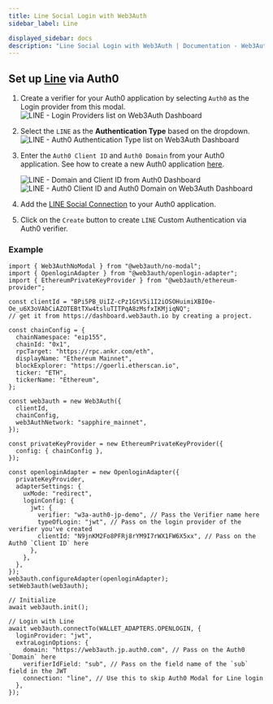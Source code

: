 ```yaml
---
title: Line Social Login with Web3Auth
sidebar_label: Line

displayed_sidebar: docs
description: "Line Social Login with Web3Auth | Documentation - Web3Auth"
---
```


## Set up [Line](https://marketplace.auth0.com/integrations/line-social-connection) via Auth0

1. Create a verifier for your Auth0 application by selecting `Auth0` as the Login provider from this modal.
   ![LINE - Login Providers list on Web3Auth Dashboard](/images/dashboard/create-verifier-auth0.png)
2. Select the `LINE` as the **Authentication Type** based on the dropdown.
   ![LINE - Auth0 Authentication Type list on Web3Auth Dashboard](/images/dashboard/create-verifier-google.png)
3. Enter the `Auth0 Client ID` and `Auth0 Domain` from your Auth0 application. See how to create a new Auth0 application
   [here](https://auth0.com/docs/quickstart/webapp/).

   ![LINE - Domain and Client ID from Auth0 Dashboard](/images/dashboard/create-verifier-auth0-filled-common.png)
   ![LINE - Auth0 Client ID and Auth0 Domain on Web3Auth Dashboard](/images/dashboard/create-verifier-auth0-unfilled.png)

4. Add the [LINE Social Connection](https://marketplace.auth0.com/integrations/line-social-connection) to your Auth0 application.
5. Click on the `Create` button to create `LINE` Custom Authentication via Auth0 verifier.

### Example

```tsx
import { Web3AuthNoModal } from "@web3auth/no-modal";
import { OpenloginAdapter } from "@web3auth/openlogin-adapter";
import { EthereumPrivateKeyProvider } from "@web3auth/ethereum-provider";

const clientId = "BPi5PB_UiIZ-cPz1GtV5i1I2iOSOHuimiXBI0e-Oe_u6X3oVAbCiAZOTEBtTXw4tsluTITPqA8zMsfxIKMjiqNQ";
// get it from https://dashboard.web3auth.io by creating a project.

const chainConfig = {
  chainNamespace: "eip155",
  chainId: "0x1",
  rpcTarget: "https://rpc.ankr.com/eth",
  displayName: "Ethereum Mainnet",
  blockExplorer: "https://goerli.etherscan.io",
  ticker: "ETH",
  tickerName: "Ethereum",
};

const web3auth = new Web3Auth({
  clientId,
  chainConfig,
  web3AuthNetwork: "sapphire_mainnet",
});

const privateKeyProvider = new EthereumPrivateKeyProvider({
  config: { chainConfig },
});

const openloginAdapter = new OpenloginAdapter({
  privateKeyProvider,
  adapterSettings: {
    uxMode: "redirect",
    loginConfig: {
      jwt: {
        verifier: "w3a-auth0-jp-demo", // Pass the Verifier name here
        typeOfLogin: "jwt", // Pass on the login provider of the verifier you've created
        clientId: "N9jnKM2Fo8PFRj8rYM9I7rWX1FW6X5xx", // Pass on the Auth0 `Client ID` here
      },
    },
  },
});
web3auth.configureAdapter(openloginAdapter);
setWeb3auth(web3auth);

// Initialize
await web3auth.init();

// Login with Line
await web3auth.connectTo(WALLET_ADAPTERS.OPENLOGIN, {
  loginProvider: "jwt",
  extraLoginOptions: {
    domain: "https://web3auth.jp.auth0.com", // Pass on the Auth0 `Domain` here
    verifierIdField: "sub", // Pass on the field name of the `sub` field in the JWT
    connection: "line", // Use this to skip Auth0 Modal for Line login
  },
});
```
